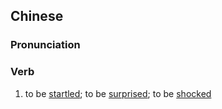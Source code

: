 {{also|失惊}}
==Chinese==
{{zh-forms|s=失惊}}

===Pronunciation===
{{zh-pron
|m=shījīng
|cat=v
}}

===Verb===
{{zh-verb}}

# {{lb|zh|literary}} to be [[startled]]; to be [[surprised]]; to be [[shocked]]